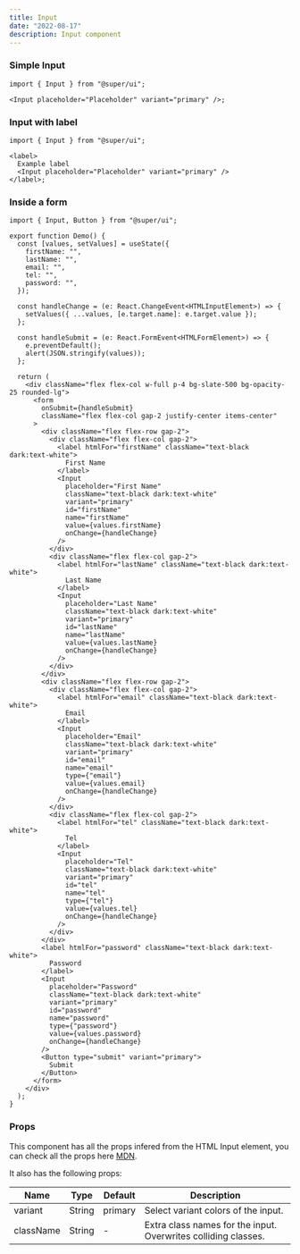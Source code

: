 ```yaml
---
title: Input
date: "2022-08-17"
description: Input component
---
```


### Simple Input

<BasicInput />

```tsx
import { Input } from "@super/ui";

<Input placeholder="Placeholder" variant="primary" />;
```

### Input with label

<InputWithLabel />

```tsx
import { Input } from "@super/ui";

<label>
  Example label
  <Input placeholder="Placeholder" variant="primary" />
</label>;
```

### Inside a form

<InForm />

```tsx
import { Input, Button } from "@super/ui";

export function Demo() {
  const [values, setValues] = useState({
    firstName: "",
    lastName: "",
    email: "",
    tel: "",
    password: "",
  });

  const handleChange = (e: React.ChangeEvent<HTMLInputElement>) => {
    setValues({ ...values, [e.target.name]: e.target.value });
  };

  const handleSubmit = (e: React.FormEvent<HTMLFormElement>) => {
    e.preventDefault();
    alert(JSON.stringify(values));
  };

  return (
    <div className="flex flex-col w-full p-4 bg-slate-500 bg-opacity-25 rounded-lg">
      <form
        onSubmit={handleSubmit}
        className="flex flex-col gap-2 justify-center items-center"
      >
        <div className="flex flex-row gap-2">
          <div className="flex flex-col gap-2">
            <label htmlFor="firstName" className="text-black dark:text-white">
              First Name
            </label>
            <Input
              placeholder="First Name"
              className="text-black dark:text-white"
              variant="primary"
              id="firstName"
              name="firstName"
              value={values.firstName}
              onChange={handleChange}
            />
          </div>
          <div className="flex flex-col gap-2">
            <label htmlFor="lastName" className="text-black dark:text-white">
              Last Name
            </label>
            <Input
              placeholder="Last Name"
              className="text-black dark:text-white"
              variant="primary"
              id="lastName"
              name="lastName"
              value={values.lastName}
              onChange={handleChange}
            />
          </div>
        </div>
        <div className="flex flex-row gap-2">
          <div className="flex flex-col gap-2">
            <label htmlFor="email" className="text-black dark:text-white">
              Email
            </label>
            <Input
              placeholder="Email"
              className="text-black dark:text-white"
              variant="primary"
              id="email"
              name="email"
              type={"email"}
              value={values.email}
              onChange={handleChange}
            />
          </div>
          <div className="flex flex-col gap-2">
            <label htmlFor="tel" className="text-black dark:text-white">
              Tel
            </label>
            <Input
              placeholder="Tel"
              className="text-black dark:text-white"
              variant="primary"
              id="tel"
              name="tel"
              type={"tel"}
              value={values.tel}
              onChange={handleChange}
            />
          </div>
        </div>
        <label htmlFor="password" className="text-black dark:text-white">
          Password
        </label>
        <Input
          placeholder="Password"
          className="text-black dark:text-white"
          variant="primary"
          id="password"
          name="password"
          type={"password"}
          value={values.password}
          onChange={handleChange}
        />
        <Button type="submit" variant="primary">
          Submit
        </Button>
      </form>
    </div>
  );
}
```

### Props

This component has all the props infered from the HTML Input element, you can check all the props here [MDN](https://developer.mozilla.org/en/docs/Web/HTML/Element/input).

It also has the following props:

| Name      | Type   | Default | Description                                                    |
| --------- | ------ | ------- | -------------------------------------------------------------- |
| variant   | String | primary | Select variant colors of the input.                            |
| className | String | -       | Extra class names for the input. Overwrites colliding classes. |
